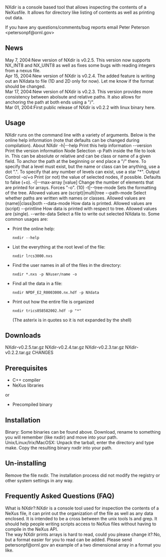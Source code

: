 NXdir is a console based tool that allows inspecting the contents of a NeXusfile. It allows for directory like listing of contents as well as printing out data.

If you have any questions/comments/bug reports email Peter Peterson <petersonpf@ornl.gov>

==News==
;May 7, 2004:New version of NXdir is v0.2.5. This version now supports NX_INT8 and NX_UINT8 as well as fixes some bugs with reading integers from a nexus file.
;Apr 15, 2004:New version of NXdir is v0.2.4. The added feature is writing out an NXdata to file (1D and 2D only for now). Let me know if the format should be changed.
;Mar 17, 2004:New version of NXdir is v0.2.3. This version provides more consistency between abolsute and relative paths. It also allows for anchoring the path at both ends using a "/".
;Mar 01, 2004:First public release of NXdir is v0.2.2 with linux binary here.

==Usage==
NXdir runs on the command line with a variety of arguments. Below is the online help information (note that defaults can be changed during compilation).
About NXdir
-h|--help	Print this help information
--version	Print the version information
Node Selection
-p	 Path inside the file to look in. This can be absolute or relative and can be class or name of a given field. To anchor the path at the beginning or end place a "/" there. To specify that a level must exist, but the name or class can be anything, use a dot ".". To specify that any number of levels can exist, use a star "*".
Output Control
-o/+o	Print (or not) the value of selected nodes, if possible. Defaults to false (+o).
-l|--max-array [value]	Change the number of elements that are printed for arrays. Forces "-o". (10)
-t|--tree-mode <value>	Sets the formatting of the tree. Allowed values are (script)|multi|tree
--path-mode <value>	Select whether paths are written with names or classes. Allowed values are (name)|class|both
--data-mode <value>	How data is printed. Allowed values are (script)
--printline <value>	How data is printed with respect to tree. Allowed values are (single).
--write-data <filename>	Select a file to write out selected NXdata to.
Some common usages are:
*Print the online help: <pre>nxdir --help</pre>
*List the everything at the root level of the file: <pre>nxdir lrcs3000.nxs</pre>
*Find the user names in all of the files in the directory: <pre>nxdir *.nxs -p NXuser/name -o</pre>
*Find all the data in a file: <pre>nxdir NPDF_E2_R0003000.nx.hdf -p NXdata</pre>
*Print out how the entire file is organized <pre>nxdir trics058582002.hdf -p "*"</pre> (The asterix is in quotes so it is not expanded by the shell)

==Downloads==
NXdir-v0.2.5.tar.gz
NXdir-v0.2.4.tar.gz
NXdir-v0.2.3.tar.gz
NXdir-v0.2.2.tar.gz
CHANGES

==Prerequisites==
*C++ compiler
*NeXus libraries
or
*Precompiled binary

==Installation==
Binary: Some binaries can be found above. Download, rename to something you will remember (like nxdir) and move into your path.
Unix/Linux/Irix/MacOSX: Unpack the tarball, enter the directory and type make. Copy the resulting binary nxdir into your path.
==Un-installing==
Remove the file nxdir.
The installation process did not modify the registry or other system settings in any way.

==Frequently Asked Questions (FAQ)==
;What is NXdir?:NXdir is a console tool used for inspection the contents of a NeXus file, it can print out the organization of the file as well as any data enclosed. It is intended to be a cross between the unix tools ls and grep. It should help people writing scripts access to NeXus files without having to compile in the NeXus API.
;The way NXdir prints arrays is hard to read, could you please change it?:No, but a format easier for you to read can be added. Please send petersonpf@ornl.gov an example of a two dimensional array in a format you like.